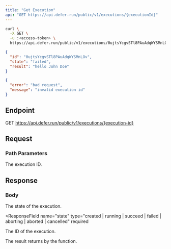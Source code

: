 ```yaml
---
title: "Get Execution"
api: "GET https://api.defer.run/public/v1/executions/{executionId}"
---
```


<RequestExample>

```bash cURL
curl \
  -X GET \
  -u :<access-token> \
  https://api.defer.run/public/v1/executions/0ujtsYcgvSTl8PAuAdqWYSMnLOv
```

</RequestExample>

<ResponseExample>

```json 2xx
{
  "id": "0ujtsYcgvSTl8PAuAdqWYSMnLOv",
  "state": "failed",
  "result": "hello John Doe"
}
```

```json 4xx
{
  "error": "bad request",
  "message": "invalid execution id"
}
```

</ResponseExample>

## Endpoint

GET https://api.defer.run/public/v1/executions/{execution-id}

## Request

### Path Parameters

<ParamField path="execution-id" type="string" required>
  The execution ID.
</ParamField>

## Response

### Body

<ResponseField name="id" type="string" required>
  The state of the execution.
</ResponseField>

<ResponseField
  name="state"
  type="created | running | succeed | failed | aborting | aborted | cancelled"
  required
>
  The ID of the execution.
</ResponseField>

<ResponseField name="result" type="any">
  The result returns by the function.
</ResponseField>
